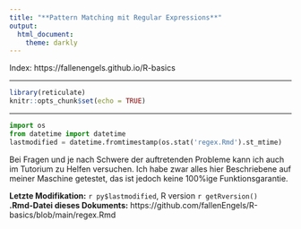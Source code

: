 ```yaml
---
title: "**Pattern Matching mit Regular Expressions**"
output: 
  html_document: 
    theme: darkly
---
```

Index: https://fallenengels.github.io/R-basics

---

```r
library(reticulate)
knitr::opts_chunk$set(echo = TRUE)
```


---
```python
import os
from datetime import datetime
lastmodified = datetime.fromtimestamp(os.stat('regex.Rmd').st_mtime)
```

Bei Fragen und je nach Schwere der auftretenden Probleme kann ich auch im Tutorium zu Helfen versuchen. Ich habe zwar alles hier Beschriebene auf meiner Maschine getestet, das ist jedoch keine 100%ige Funktionsgarantie.  
  
**Letzte Modifikation:** `r py$lastmodified`, R version `r getRversion()`  
**.Rmd-Datei dieses Dokuments:** https://github.com/fallenEngels/R-basics/blob/main/regex.Rmd